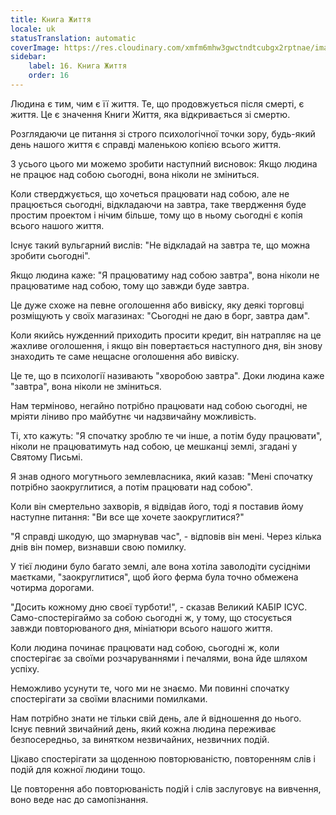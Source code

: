 ```yaml
---
title: Книга Життя
locale: uk
statusTranslation: automatic
coverImage: https://res.cloudinary.com/xmfm6mhw3gwctndtcubgx2rptnae/image/upload/v1740468922/small_cover_tratado_de_psicologia_revolucionaria_a4c0dca4e0.webp
sidebar:
    label: 16. Книга Життя
    order: 16
---
```

Людина є тим, чим є її життя. Те, що продовжується після смерті, є життя. Це є значення Книги Життя, яка відкривається зі смертю.

Розглядаючи це питання зі строго психологічної точки зору, будь-який день нашого життя є справді маленькою копією всього життя.

З усього цього ми можемо зробити наступний висновок: Якщо людина не працює над собою сьогодні, вона ніколи не зміниться.

Коли стверджується, що хочеться працювати над собою, але не працюється сьогодні, відкладаючи на завтра, таке твердження буде простим проектом і нічим більше, тому що в ньому сьогодні є копія всього нашого життя.

Існує такий вульгарний вислів: "Не відкладай на завтра те, що можна зробити сьогодні".

Якщо людина каже: "Я працюватиму над собою завтра", вона ніколи не працюватиме над собою, тому що завжди буде завтра.

Це дуже схоже на певне оголошення або вивіску, яку деякі торговці розміщують у своїх магазинах: "Сьогодні не даю в борг, завтра дам".

Коли якийсь нужденний приходить просити кредит, він натрапляє на це жахливе оголошення, і якщо він повертається наступного дня, він знову знаходить те саме нещасне оголошення або вивіску.

Це те, що в психології називають "хворобою завтра". Доки людина каже "завтра", вона ніколи не зміниться.

Нам терміново, негайно потрібно працювати над собою сьогодні, не мріяти ліниво про майбутнє чи надзвичайну можливість.

Ті, хто кажуть: "Я спочатку зроблю те чи інше, а потім буду працювати", ніколи не працюватимуть над собою, це мешканці землі, згадані у Святому Письмі.

Я знав одного могутнього землевласника, який казав: "Мені спочатку потрібно заокруглитися, а потім працювати над собою".

Коли він смертельно захворів, я відвідав його, тоді я поставив йому наступне питання: "Ви все ще хочете заокруглитися?"

"Я справді шкодую, що змарнував час", - відповів він мені. Через кілька днів він помер, визнавши свою помилку.

У тієї людини було багато землі, але вона хотіла заволодіти сусідніми маєтками, "заокруглитися", щоб його ферма була точно обмежена чотирма дорогами.

"Досить кожному дню своєї турботи!", - сказав Великий КАБІР ІСУС. Само-спостерігаймо за собою сьогодні ж, у тому, що стосується завжди повторюваного дня, мініатюри всього нашого життя.

Коли людина починає працювати над собою, сьогодні ж, коли спостерігає за своїми розчаруваннями і печалями, вона йде шляхом успіху.

Неможливо усунути те, чого ми не знаємо. Ми повинні спочатку спостерігати за своїми власними помилками.

Нам потрібно знати не тільки свій день, але й відношення до нього. Існує певний звичайний день, який кожна людина переживає безпосередньо, за винятком незвичайних, незвичних подій.

Цікаво спостерігати за щоденною повторюваністю, повторенням слів і подій для кожної людини тощо.

Це повторення або повторюваність подій і слів заслуговує на вивчення, воно веде нас до самопізнання.

